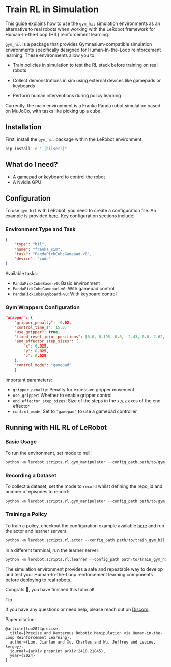 # Train RL in Simulation

This guide explains how to use the `gym_hil` simulation environments as an alternative to real robots when working with the LeRobot framework for Human-In-the-Loop (HIL) reinforcement learning.

`gym_hil` is a package that provides Gymnasium-compatible simulation environments specifically designed for Human-In-the-Loop reinforcement learning. These environments allow you to:

- Train policies in simulation to test the RL stack before training on real robots

- Collect demonstrations in sim using external devices like gamepads or keyboards
- Perform human interventions during policy learning

Currently, the main environment is a Franka Panda robot simulation based on MuJoCo, with tasks like picking up a cube.


## Installation

First, install the `gym_hil` package within the LeRobot environment:

```bash
pip install -e ".[hilserl]"
```

## What do I need?

- A gamepad or keyboard to control the robot
- A Nvidia GPU



## Configuration

To use `gym_hil` with LeRobot, you need to create a configuration file. An example is provided [here](https://huggingface.co/datasets/aractingi/lerobot-example-config-files/blob/main/gym_hil_env.json). Key configuration sections include:

### Environment Type and Task

```json
{
    "type": "hil",
    "name": "franka_sim",
    "task": "PandaPickCubeGamepad-v0",
    "device": "cuda"
}
```

Available tasks:
- `PandaPickCubeBase-v0`: Basic environment
- `PandaPickCubeGamepad-v0`: With gamepad control
- `PandaPickCubeKeyboard-v0`: With keyboard control

### Gym Wrappers Configuration

```json
"wrapper": {
    "gripper_penalty": -0.02,
    "control_time_s": 15.0,
    "use_gripper": true,
    "fixed_reset_joint_positions": [0.0, 0.195, 0.0, -2.43, 0.0, 2.62, 0.785],
    "end_effector_step_sizes": {
        "x": 0.025,
        "y": 0.025,
        "z": 0.025
    },
    "control_mode": "gamepad"
    }
```

Important parameters:
- `gripper_penalty`: Penalty for excessive gripper movement
- `use_gripper`: Whether to enable gripper control
- `end_effector_step_sizes`: Size of the steps in the x,y,z axes of the end-effector
- `control_mode`: Set to `"gamepad"` to use a gamepad controller

## Running with HIL RL of LeRobot

### Basic Usage

To run the environment, set mode to null:

```python
python -m lerobot.scripts.rl.gym_manipulator --config_path path/to/gym_hil_env.json
```

### Recording a Dataset

To collect a dataset, set the mode to `record` whilst defining the repo_id and number of episodes to record:

```python
python -m lerobot.scripts.rl.gym_manipulator --config_path path/to/gym_hil_env.json
```

### Training a Policy

To train a policy, checkout the configuration example available [here](https://huggingface.co/datasets/aractingi/lerobot-example-config-files/blob/main/train_gym_hil_env.json) and run the actor and learner servers:

```python
python -m lerobot.scripts.rl.actor --config_path path/to/train_gym_hil_env.json
```

In a different terminal, run the learner server:

```python
python -m lerobot.scripts.rl.learner --config_path path/to/train_gym_hil_env.json
```

The simulation environment provides a safe and repeatable way to develop and test your Human-In-the-Loop reinforcement learning components before deploying to real robots.

Congrats 🎉, you have finished this tutorial!

> [!TIP]
>  If you have any questions or need help, please reach out on [Discord](https://discord.com/invite/s3KuuzsPFb).

Paper citation:
```
@article{luo2024precise,
  title={Precise and Dexterous Robotic Manipulation via Human-in-the-Loop Reinforcement Learning},
  author={Luo, Jianlan and Xu, Charles and Wu, Jeffrey and Levine, Sergey},
  journal={arXiv preprint arXiv:2410.21845},
  year={2024}
}
```

